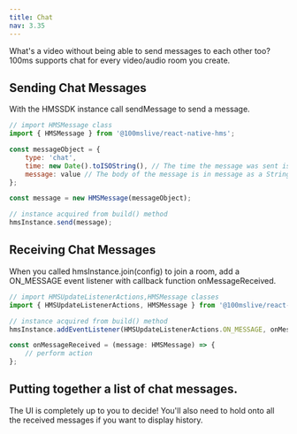 ```yaml
---
title: Chat
nav: 3.35
---
```


What's a video without being able to send messages to each other too? 100ms supports chat for every video/audio room you create.

## Sending Chat Messages

With the HMSSDK instance call sendMessage to send a message.

```js
// import HMSMessage class
import { HMSMessage } from '@100mslive/react-native-hms';

const messageObject = {
    type: 'chat',
    time: new Date().toISOString(), // The time the message was sent is contained in time as a Java Date.
    message: value // The body of the message is in message as a String.
};

const message = new HMSMessage(messageObject);

// instance acquired from build() method
hmsInstance.send(message);
```

## Receiving Chat Messages

When you called hmsInstance.join(config) to join a room, add a ON_MESSAGE event listener with callback function onMessageReceived.

```js
// import HMSUpdateListenerActions,HMSMessage classes
import { HMSUpdateListenerActions, HMSMessage } from '@100mslive/react-native-hms';

// instance acquired from build() method
hmsInstance.addEventListener(HMSUpdateListenerActions.ON_MESSAGE, onMessageReceived);

const onMessageReceived = (message: HMSMessage) => {
    // perform action
};
```

## Putting together a list of chat messages.

The UI is completely up to you to decide! You'll also need to hold onto all the received messages if you want to display history.
